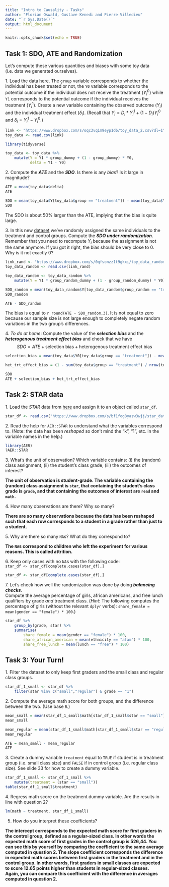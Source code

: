 ```yaml
---
title: "Intro to Causality - Tasks"
author: "Florian Oswald, Gustave Kenedi and Pierre Villedieu"
date: "`r Sys.Date()`"
output: html_document
---
```


```r
knitr::opts_chunk$set(echo = TRUE)
```

## Task 1: SDO, ATE and Randomization

Let's compute these various quantities and biases with some toy data (i.e. data we generated ourselves).

1\. Load the data [here](https://www.dropbox.com/s/oqc3vq1m9eyp1d6/toy_data_2.csv?dl=1). The `group` variable corresponds to whether the individual has been treated or not, the `Y0` variable corresponds to the potential outcome if the individual does not receive the treatment $(Y_i^0)$ while `Y1` corresponds to the potential outcome if the individual receives the treatment $(Y_i^1)$. Create a new variable containing the observed outcome $(Y_i)$ and the individual treatment effect $(\delta_i)$. (Recall that $Y_i = D_i * Y_i^1 + (1 - D_i) Y_i^0$ and $\delta_i = Y_i^1 - Y_i^0$.)

```r
link <- "https://www.dropbox.com/s/oqc3vq1m9eyp1d6/toy_data_2.csv?dl=1"
toy_data <- read.csv(link)

library(tidyverse)

toy_data <- toy_data %>%
    mutate(Y = Y1 * group_dummy + (1 - group_dummy) * Y0,
           delta = Y1 - Y0)
```

2\. Compute the ***ATE*** and the ***SDO***. Is there is any *bias*? Is it large in magnitude?

```r
ATE = mean(toy_data$delta)
ATE

SDO = mean(toy_data$Y[toy_data$group == "treatment"]) - mean(toy_data$Y[toy_data$group == "control"])
SDO
```

The SDO is about 50% larger than the ATE, implying that the bias is quite large.

3\. In this new [dataset](https://www.dropbox.com/s/0qfsonzz1t9gkxi/toy_data_random.csv?dl=1) we've randomly assigned the same individuals to the treatment and control groups. Compute the ***SDO under randomization***. Remember that you need to recompute $Y_i$ because the assignment is not the same anymore. If you got it right, the bias should be very close to 0. Why is it not exactly 0? 

```r
link_rand <- "https://www.dropbox.com/s/0qfsonzz1t9gkxi/toy_data_random.csv?dl=1"
toy_data_random <- read.csv(link_rand)

toy_data_random <- toy_data_random %>%
    mutate(Y = Y1 * group_random_dummy + (1 - group_random_dummy) * Y0)

SDO_random = mean(toy_data_random$Y[toy_data_random$group_random == "treatment"]) - mean(toy_data_random$Y[toy_data_random$group_random == "control"])
SDO_random

ATE - SDO_random
```

The bias is equal to `r round(ATE - SDO_random,3)`. It is not equal to zero because our sample size is not large enough to completely negate random variations in the two group's differences.

4\. *To do at home*:  Compute the value of the ***selection bias*** and the ***heterogenous treatment effect bias*** and check that we have $$SDO = ATE + \textrm{selection bias} + \textrm{heterogenous treatment effect bias}$$

```r
selection_bias = mean(toy_data$Y0[toy_data$group == "treatment"]) - mean(toy_data$Y0[toy_data$group == "control"])

het_trt_effect_bias = (1 - sum(toy_data$group == "treatment") / nrow(toy_data)) * (mean(toy_data$delta[toy_data$group == "treatment"]) - mean(toy_data$delta[toy_data$group == "control"]))

SDO
ATE + selection_bias + het_trt_effect_bias
```


## Task 2: STAR data

1\. Load the *STAR* data from [here](https://www.dropbox.com/s/bf1fog8yasw3wjj/star_data.csv?dl=1) and assign it to an object called `star_df`.

```r
star_df <- read.csv("https://www.dropbox.com/s/bf1fog8yasw3wjj/star_data.csv?dl=1")
```

2\. Read the help for `AER::STAR` to understand what the variables correspond to. (Note: the data has been *reshaped* so don't mind the "k", "1", etc. in the variable names in the help.)

```r
library(AER)
?AER::STAR
```

3\. What's the unit of observation? Which variable contains: (i) the (random) class assignment, (ii) the student's class grade, (iii) the outcomes of interest?

**The unit of observation is student-grade. The variable containing the (random) class assignment is `star`, that containing the student's class grade is `grade`, and that containing the outcomes of interest are `read` and `math`.**

4\. How many observations are there? Why so many?

**There are so many observations because the data has been reshaped such that each row corresponds to a student in a grade rather than just to a student.**

5\. Why are there so many `NA`s? What do they correspond to?

**The `NA`s correspond to children who left the experiment for various reasons. This is called attrition.**

6\. Keep only cases with no `NA`s with the following code:  
`star_df <- star_df[complete.cases(star_df),]`

```r
star_df <- star_df[complete.cases(star_df),]
```

7\. Let's check how well the randomization was done by doing ***balancing checks***.  
Compute the average percentage of girls, african americans, and free lunch qualifiers by grade *and* treatment class. (*Hint*: The following computes the percentage of girls (without the relevant `dplyr` verbs):
`share_female = mean(gender == "female") * 100`.)

```r
star_df %>%
    group_by(grade, star) %>%
    summarise(
        share_female = mean(gender == "female") * 100,
        share_african_american = mean(ethnicity == "afam") * 100,
        share_free_lunch = mean(lunch == "free") * 100)
```

## Task 3: Your Turn!

1\. Filter the dataset to only keep first graders and the small class and regular class groups.

```r
star_df_1_small <- star_df %>%
    filter(star %in% c("small","regular") & grade == "1")
```

2\. Compute the average math score for both groups, and the difference between the two. (Use base `R`.)

```r
mean_small = mean(star_df_1_small$math[star_df_1_small$star == "small"])
mean_small

mean_regular = mean(star_df_1_small$math[star_df_1_small$star == "regular"])
mean_regular

ATE = mean_small - mean_regular
ATE
```

3\. Create a dummy variable `treatment` equal to `TRUE` if student is in treatment group (i.e. small class size) and `FALSE` if in control group (i.e. regular class size). See slide 33 for how to create a dummy variable.

```r
star_df_1_small <- star_df_1_small %>%
    mutate(treatment = (star == "small"))
table(star_df_1_small$treatment)
```

4\. Regress math score on the treatment dummy variable. Are the results in line with question 2?

```r
lm(math ~ treatment, star_df_1_small)
```

5. How do you interpret these coefficients?

**The intercept corresponds to the expected math score for first graders in the control group, defined as a regular-sized class. In other words the expected math score of first grades in the control group is 526,44. You can see this by yourself by comparing the coefficient to the same average computed in question 2. The slope coefficient corresponds the difference in expected math scores between first graders in the treatment and in the control group. In other words, first graders in small classes are expected to score 12.65 points higher than students in regular-sized classes. Again, you can compare this coefficient with the difference in averages computed in question 2.**